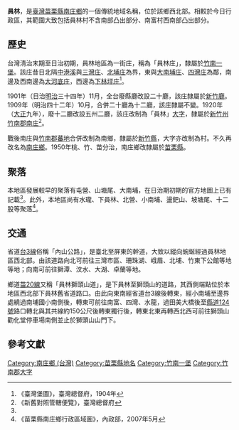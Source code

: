 {{noteTA　
|1 = zh-cn:庄; zh-hk:庄; zh-tw:庄;
}}
'''員林'''，是[[臺灣|臺灣]][[苗栗縣|苗栗縣]][[南庄鄉_(臺灣)|南庄鄉]]的一個傳統地域名稱，位於該鄉西北部。相較於今日行政區，其範圍大致包括員林村不含南部凸出部分、南富村西南部凸出部分。

==歷史==
台灣清治末期至日治初期，員林地區為一街庄，稱為「員林庄」，隸屬於[[竹南一堡|竹南一堡]]。該庄昔日北隔[[中港溪|中港溪]]與[[三灣_(大字)|三灣庄]]、[[北埔_(苗栗縣)|北埔庄]]為界，東與[[大南埔庄|大南埔庄]]、[[四灣庄|四灣庄]]為鄰，南邊及西南邊為[[大河底庄|大河底庄]]，西邊為[[下林坪庄|下林坪庄]]<ref name="臺灣堡圖">《臺灣堡圖》，臺灣總督府，1904年</ref>。

1901年（日治[[明治|明治]]三十四年）11月，全台廢縣廳改設二十廳，該庄隸屬於[[新竹廳|新竹廳]]。1909年（明治四十二年）10月，合併二十廳為十二廳，該庄隸屬不變。1920年（[[大正|大正]]九年），廢十二廳改設五州二廳，該庄改制為「員林」[[大字|大字]]，隸屬於[[新竹州|新竹州]][[竹南郡|竹南郡]][[南庄_(竹南郡)|南庄]]<ref>《新舊對照管轄便覽》，臺灣總督府</ref>。

戰後南庄與[[蕃地_(竹南郡)|竹南郡蕃地]]合併改制為南鄉，隸屬於[[新竹縣|新竹縣]]，大字亦改制為村。不久再改名為[[南庄鄉_(台灣)|南庄鄉]]。1950年桃、竹、苗分治，南庄鄉改隸屬於[[苗栗縣|苗栗縣]]。

==聚落==
本地區發展較早的聚落有屯營、山塘尾、大南埔，在日治期初期的官方地圖上已有記載<ref name="臺灣堡圖"/>。此外，本地區尚有水瓏、下員林、北營、小南埔、盪鈀山、坡塘尾、十二股等聚落<ref>《苗栗縣南庄鄉行政區域圖》，內政部，2007年5月</ref>。

==交通==
省道[[台3線|台3線]]俗稱「內山公路」，是臺北至屏東的幹道，大致以縱向蜿蜒經過員林地區西北部。由該道路向北可前往三灣市區、珊珠湖、峨眉、北埔、竹東下公館等地等地；向南可前往獅潭、汶水、大湖、卓蘭等地。

鄉道[[苗20線|苗20線]]又稱「員林獅頭山道」，是下員林至獅頭山的道路，其西側端點位於本地區西北部下員林舊省道路口。由此向東南經省道台3線後轉東，經小南埔至邊界處繞過南埔國小南側後，轉東可前往南富、四灣、水龍，過田美大橋後至[[縣道124號|縣道124號]]路口轉北與其共線約150公尺後轉東獨行後，轉東北東再轉西北西可前往獅頭山勸化堂停車場南側並止於獅頭山山門下。

==參考文獻==
{{reflist}}

{{竹南郡}}

[[Category:南庄鄉_(台灣)|Category:南庄鄉 (台灣)]]
[[Category:苗栗縣地名|Category:苗栗縣地名]]
[[Category:竹南一堡|Category:竹南一堡]]
[[Category:竹南郡大字|Category:竹南郡大字]]